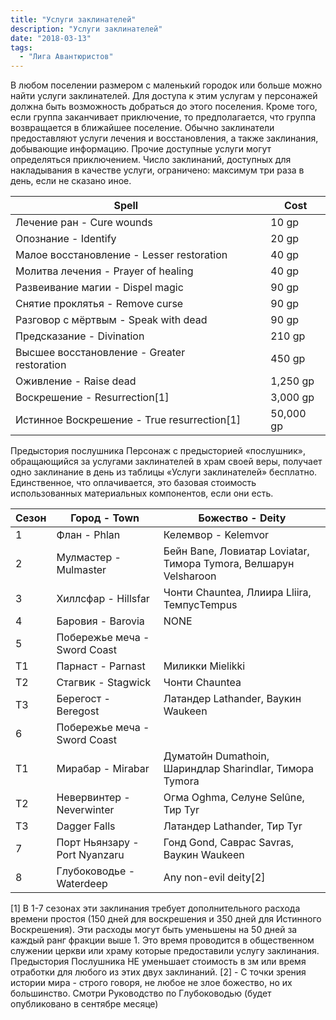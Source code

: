 ```yaml
---
title: "Услуги заклинателей"
description: "Услуги заклинателей"
date: "2018-03-13"
tags: 
  - "Лига Авантюристов"
---
```


В любом поселении размером с маленький городок или больше можно найти услуги заклинателей. Для доступа к этим услугам у персонажей должна быть возможность добраться до этого поселения. Кроме того, если группа заканчивает приключение, то предполагается, что группа возвращается в ближайшее поселение. Обычно заклинатели предоставляют услуги лечения и восстановления, а также заклинания, добывающие информацию. Прочие доступные услуги могут определяться приключением. Число заклинаний, доступных для накладывания в качестве услуги, ограничено: максимум три раза в день, если не сказано иное.

| Spell                                                | Cost      |
|------------------------------------------------------|-----------|
| Лечение ран - Cure wounds                            | 10 gp     |
| Опознание - Identify                                 | 20 gp     |
| Малое восстановление - Lesser restoration            | 40 gp     |
| Молитва лечения - Prayer of healing                  | 40 gp     |
| Развеивание магии - Dispel magic                     | 90 gp     |
| Снятие проклятья - Remove curse                      | 90 gp     |
| Разговор с мёртвым - Speak with dead                 | 90 gp     |
| Предсказание - Divination                            | 210 gp    |
| Высшее восстановление - Greater restoration          | 450 gp    |
| Оживление - Raise dead                               | 1,250 gp  |
| Воскрешение - Resurrection[1]                        | 3,000 gp  |
| Истинное Воскрешение - True resurrection[1]          | 50,000 gp |

Предыстория послушника Персонаж с предысторией «послушник», обращающийся за услугами заклинателей в храм своей веры, получает одно заклинание в день из таблицы «Услуги заклинателей» бесплатно. Единственное, что оплачивается, это базовая стоимость использованных материальных компонентов, если они есть.

| Сезон | Город - Town                  | Божество - Deity                                                 |
|-------|-------------------------------|------------------------------------------------------------------|
| 1     | Флан - Phlan                  | Келемвор - Kelemvor                                              |
| 2     | Мулмастер - Mulmaster         | Бейн Bane, Ловиатар Loviatar, Тимора Tymora, Велшарун Velsharoon |
| 3     | Хиллсфар - Hillsfar           | Чонти Chauntea, Ллиира Lliira, ТемпусTempus                      |
| 4     | Баровия - Barovia             | NONE                                                             |
| 5     | Побережье меча - Sword Coast  |                                                                  |
| T1    | Парнаст - Parnast             | Миликки Mielikki                                                 |
| T2    | Стагвик - Stagwick            | Чонти Chauntea                                                   |
| T3    | Берегост - Beregost           | Латандер Lathander, Ваукин Waukeen                               |
| 6     | Побережье меча - Sword Coast  |                                                                  |
| T1    | Мирабар - Mirabar             | Думатойн Dumathoin, Шариндлар Sharindlar, Тимора Tymora          |
| T2    | Невервинтер - Neverwinter     | Огма Oghma, Селуне Selûne, Тир Tyr                               |
| T3    | Dagger Falls                  | Латандер Lathander, Тир Tyr                                      |
| 7     | Порт Ньянзару - Port Nyanzaru | Гонд Gond, Саврас Savras, Ваукин Waukeen                         |
| 8     | Глубоководье - Waterdeep      | Any non-evil deity[2]                                            |

\[1\] В 1-7 сезонах эти заклинания требует дополнительного расхода времени простоя (150 дней для воскрешения и 350 дней для Истинного Воскрешения). Эти расходы могут быть уменьшены на 50 дней за каждый ранг фракции выше 1. Это время проводится в общественном служении церкви или храму которые предоставили услугу заклинания. Предыстория Послушника НЕ уменьшает стоимость в зм или время отработки для любого из этих двух заклинаний. \[2\] - С точки зрения истории мира - строго говоря, не любое не злое божество, но их большинство. Смотри Руководство по Глубоководью (будет опубликовано в сентябре месяце)
